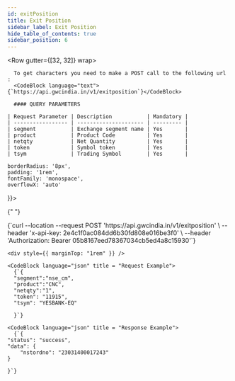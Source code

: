 ```yaml
---
id: exitPosition
title: Exit Position
sidebar_label: Exit Position
hide_table_of_contents: true
sidebar_position: 6
---
```



<Row gutter={[32, 32]} wrap>
  <Col xs={24} md={12}>
    
      To get characters you need to make a POST call to the following url :
      <CodeBlock language="text">{`https://api.gwcindia.in/v1/exitposition`}</CodeBlock>

      #### QUERY PARAMETERS

    | Request Parameter | Description           | Mandatory |
    | ----------------- | --------------------- | --------- |
    | segment           | Exchange segment name | Yes       |
    | product           | Product Code          | Yes       |
    | netqty            | Net Quantity          | Yes       |
    | token             | Symbol token          | Yes       |
    | tsym              | Trading Symbol        | Yes       |

  </Col>

  <Col xs={24} md={12} lg = {12} style={{
  
    borderRadius: '8px',
    padding: '1rem',
    fontFamily: 'monospace',
    overflowX: 'auto'
  }}>

{" "}

<CodeBlock language="bash" title="curl / cURL">
  {`curl --location --request POST 'https://api.gwcindia.in/v1/exitposition' \
--header 'x-api-key: 2e4c1f0ac084dd6b30fd808e016be3f0' \
--header 'Authorization: Bearer 05b8167eed78367034cb5ed4a8c15930'`}
</CodeBlock>

    <div style={{ marginTop: "1rem" }} />

    <CodeBlock language="json" title = "Request Example">
      {`{
      "segment":"nse_cm",
      "product":"CNC",
      "netqty":"1",
      "token": "11915",
      "tsym": "YESBANK-EQ"

      }`}

</CodeBlock>

    <CodeBlock language="json" title = "Response Example">
      {`{
    "status": "success",
    "data": {
        "nstordno": "23031400017243"
    }

    }`}

</CodeBlock>

  </Col>
</Row>

